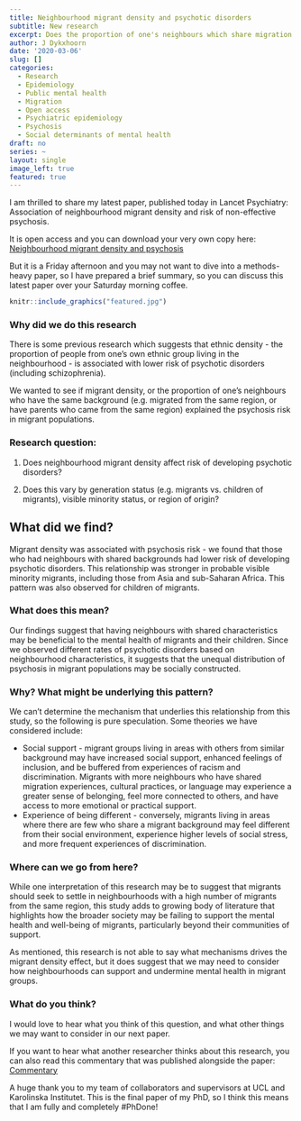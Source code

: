 ```yaml
---
title: Neighbourhood migrant density and psychotic disorders
subtitle: New research
excerpt: Does the proportion of one's neighbours which share migration backgrounds impact psychosis risk? 
author: J Dykxhoorn
date: '2020-03-06'
slug: []
categories:
  - Research
  - Epidemiology
  - Public mental health
  - Migration
  - Open access
  - Psychiatric epidemiology
  - Psychosis
  - Social determinants of mental health
draft: no
series: ~
layout: single
image_left: true
featured: true
---
```


I am thrilled to share my latest paper, published today in Lancet Psychiatry: Association of neighbourhood migrant density and risk of non-effective psychosis.

It is open access and you can download your very own copy here: [Neighbourhood migrant density and psychosis](https://www.thelancet.com/journals/lanpsy/article/PIIS2215-0366(20)30059-6/fulltext)

But it is a Friday afternoon and you may not want to dive into a methods-heavy paper, so I have prepared a brief summary, so you can discuss this latest paper over your Saturday morning coffee.

```r
knitr::include_graphics("featured.jpg")
```

### Why did we do this research
There is some previous research which suggests that ethnic density - the proportion of people from one's own ethnic group living in the neighbourhood - is associated with lower risk of psychotic disorders (including schizophrenia).

We wanted to see if migrant density, or the proportion of one's neighbours who have the same background (e.g. migrated from the same region, or have parents who came from the same region) explained the psychosis risk in migrant populations.

### Research question:
1.  Does neighbourhood migrant density affect risk of developing psychotic disorders?

2.  Does this vary by generation status (e.g. migrants vs. children of migrants), visible minority status, or region of origin?

## What did we find?

Migrant density was associated with psychosis risk - we found that those who had neighbours with shared backgrounds had lower risk of developing psychotic disorders. This relationship was stronger in probable visible minority migrants, including those from Asia and sub-Saharan Africa. This pattern was also observed for children of migrants.

### What does this mean?
Our findings suggest that having neighbours with shared characteristics may be beneficial to the mental health of migrants and their children. Since we observed different rates of psychotic disorders based on neighbourhood characteristics, it suggests that the unequal distribution of psychosis in migrant populations may be socially constructed.

### Why? What might be underlying this pattern?
We can't determine the mechanism that underlies this relationship from this study, so the following is pure speculation. Some theories we have considered include:

-   Social support - migrant groups living in areas with others from similar background may have increased social support, enhanced feelings of inclusion, and be buffered from experiences of racism and discrimination. Migrants with more neighbours who have shared migration experiences, cultural practices, or language may experience a greater sense of belonging, feel more connected to others, and have access to more emotional or practical support.
-   Experience of being different - conversely, migrants living in areas where there are few who share a migrant background may feel different from their social environment, experience higher levels of social stress, and more frequent experiences of discrimination.

### Where can we go from here?
While one interpretation of this research may be to suggest that migrants should seek to settle in neighbourhoods with a high number of migrants from the same region, this study adds to growing body of literature that highlights how the broader society may be failing to support the mental health and well-being of migrants, particularly beyond their communities of support.

As mentioned, this research is not able to say what mechanisms drives the migrant density effect, but it does suggest that we may need to consider how neighbourhoods can support and undermine mental health in migrant groups.

### What do you think?
I would love to hear what you think of this question, and what other things we may want to consider in our next paper.

If you want to hear what another researcher thinks about this research, you can also read this commentary that was published alongside the paper: [Commentary](https://www.thelancet.com/journals/lanpsy/article/PIIS2215-0366(20)30101-2/fulltext)

A huge thank you to my team of collaborators and supervisors at UCL and Karolinska Institutet. This is the final paper of my PhD, so I think this means that I am fully and completely #PhDone!
